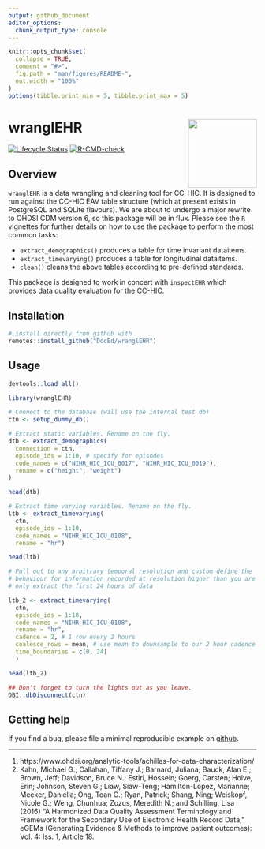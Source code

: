 ```yaml
---
output: github_document
editor_options: 
  chunk_output_type: console
---
```


<!-- README.md is generated from README.Rmd. Please edit that file -->

```r
knitr::opts_chunk$set(
  collapse = TRUE,
  comment = "#>",
  fig.path = "man/figures/README-",
  out.width = "100%"
)
options(tibble.print_min = 5, tibble.print_max = 5)
```

# wranglEHR <a href='https://cc-hic.github.io/inspectEHR/'><img src='logo.png' align="right" height="139" /></a>

<!-- badges: start -->
[![Lifecycle Status](https://img.shields.io/badge/lifecycle-experimental-orange.svg)](https://www.tidyverse.org/lifecycle/)
[![R-CMD-check](https://github.com/DocEd/wranglEHR/workflows/R-CMD-check/badge.svg)](https://github.com/DocEd/wranglEHR/actions)
<!-- badges: end -->

## Overview

`wranglEHR` is a data wrangling and cleaning tool for CC-HIC. It is designed to 
run against the CC-HIC EAV table structure (which at present exists in 
PostgreSQL and SQLite flavours). We are about to undergo a major rewrite to 
OHDSI CDM version 6, so this package will be in flux. Please see the `R` 
vignettes for further details on how to use the package to perform the most 
common tasks:

* `extract_demographics()` produces a table for time invariant dataitems.
* `extract_timevarying()` produces a table for longitudinal dataitems.
* `clean()` cleans the above tables according to pre-defined standards.

This package is designed to work in concert with `inspectEHR` which provides
data quality evaluation for the CC-HIC.

## Installation

```r
# install directly from github with
remotes::install_github("DocEd/wranglEHR")
```

## Usage

```r
devtools::load_all()
```

```r
library(wranglEHR)
```

```r
# Connect to the database (will use the internal test db)
ctn <- setup_dummy_db()

# Extract static variables. Rename on the fly.
dtb <- extract_demographics(
  connection = ctn,
  episode_ids = 1:10, # specify for episodes
  code_names = c("NIHR_HIC_ICU_0017", "NIHR_HIC_ICU_0019"),
  rename = c("height", "weight")
)

head(dtb)

# Extract time varying variables. Rename on the fly.
ltb <- extract_timevarying(
  ctn,
  episode_ids = 1:10,
  code_names = "NIHR_HIC_ICU_0108",
  rename = "hr")

head(ltb)

# Pull out to any arbitrary temporal resolution and custom define the
# behaviour for information recorded at resolution higher than you are sampling.
# only extract the first 24 hours of data

ltb_2 <- extract_timevarying(
  ctn,
  episode_ids = 1:10,
  code_names = "NIHR_HIC_ICU_0108",
  rename = "hr",
  cadence = 2, # 1 row every 2 hours
  coalesce_rows = mean, # use mean to downsample to our 2 hour cadence
  time_boundaries = c(0, 24)
  )

head(ltb_2)

## Don't forget to turn the lights out as you leave.
DBI::dbDisconnect(ctn)
```

## Getting help

If you find a bug, please file a minimal reproducible example on [github](https://github.com/DocEd/wranglEHR/issues).

---

1. https://www.ohdsi.org/analytic-tools/achilles-for-data-characterization/
2. Kahn, Michael G.; Callahan, Tiffany J.; Barnard, Juliana; Bauck, Alan E.; Brown, Jeff; Davidson, Bruce N.; Estiri, Hossein; Goerg, Carsten; Holve, Erin; Johnson, Steven G.; Liaw, Siaw-Teng; Hamilton-Lopez, Marianne; Meeker, Daniella; Ong, Toan C.; Ryan, Patrick; Shang, Ning; Weiskopf, Nicole G.; Weng, Chunhua; Zozus, Meredith N.; and Schilling, Lisa (2016) "A Harmonized Data Quality Assessment Terminology and Framework for the Secondary Use of Electronic Health Record Data," eGEMs (Generating Evidence & Methods to improve patient outcomes): Vol. 4: Iss. 1, Article 18.
